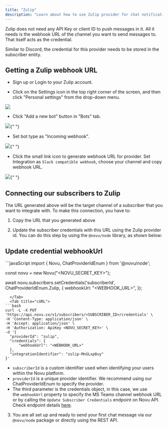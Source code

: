 ```yaml
---
title: "Zulip"
description: "Learn about how to use Zulip provider for chat notifications"
---
```


Zulip does not need any API Key or client ID to push messages in it. All it needs is the webhook URL of the channel you want to send messages to. That itself acts as the credential.

Similar to Discord, the credential for this provider needs to be stored in the subscriber entity.

## Getting a Zulip webhook URL

- Sign up or Login to your Zulip account.

- Click on the Settings icon in the top right corner of the screen, and then click "Personal settings" from the drop-down menu.

<Frame>
  <img src="/images/channels-and-providers/chat/zulip/step_01.png" />
</Frame>

- Click "Add a new bot" button in "Bots" tab.

<Frame>
  <img src="/images/channels-and-providers/chat/zulip/step_02.png" />{" "}
</Frame>

- Set bot type as "Incoming webhook".

<Frame>
  <img src="/images/channels-and-providers/chat/zulip/step_03.png" />{" "}
</Frame>

- Click the small link icon to generate webhook URL for provider. Set Integration as `Slack compatible webhook`, choose your channel and copy webhook URL.

<Frame>
  <img src="/images/channels-and-providers/chat/zulip/step_04.png" />{" "}
</Frame>

## Connecting our subscribers to Zulip

The URL generated above will be the target channel of a subscriber that you want to integrate with. To make this connection, you have to:

1. Copy the URL that you generated above

2. Update the subscriber credentials with this URL using the Zulip provider id. You can do this step by using the `@novu/node` library, as shown below:

## Update credential webhookUrl

<Tabs>
  <Tab title="Node.js">
```javaScript
import {
  Novu,
  ChatProviderIdEnum
} from '@novu/node';

const novu = new Novu("<NOVU_SECRET_KEY>");

await novu.subscribers.setCredentials('subscriberId', ChatProviderIdEnum.Zulip, {
webhookUrl: "<WEBHOOK_URL>",
});

```
  </Tab>
  <Tab title="cURL">
```bash
curl -L -X PUT 'https://api.novu.co/v1/subscribers/<SUBSCRIBER_ID>/credentials' \
-H 'Content-Type: application/json' \
-H 'Accept: application/json' \
-H 'Authorization: ApiKey <NOVU_SECRET_KEY>' \
-d '{
  "providerId": "zulip",
  "credentials": {
      "webhookUrl": "<WEBHOOK_URL>"
  },
  "integrationIdentifier": "zulip-MnGLxp8uy"
}'
```

  </Tab>
</Tabs>

- `subscriberId` is a custom identifier used when identifying your users within the Novu platform.
- `providerId` is a unique provider identifier. We recommend using our ChatProviderIdEnum to specify the provider.
- The third parameter is the credentials object, in this case, we use the `webhookUrl` property to specify the MS Teams channel webhook URL or by calling the `Update Subscriber Credentials` endpoint on Novu API. Check endpoint details [here](https://docs.novu.co/api-reference/subscribers/update-subscriber-preference).

3. You are all set up and ready to send your first chat message via our `@novu/node` package or directly using the REST API.
